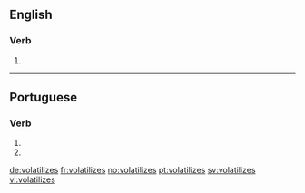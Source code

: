 ==English==

===Verb===
{{head|en|verb form}}

# {{en-third-person singular of|volatilize}}

----

==Portuguese==

===Verb===
{{pt-verb-form}}

# {{inflection of|volatilizar||2|s|pres|subj|lang=pt}}
# {{inflection of|volatilizar||2|s|negative|impr|lang=pt}}

[[de:volatilizes]]
[[fr:volatilizes]]
[[no:volatilizes]]
[[pt:volatilizes]]
[[sv:volatilizes]]
[[vi:volatilizes]]